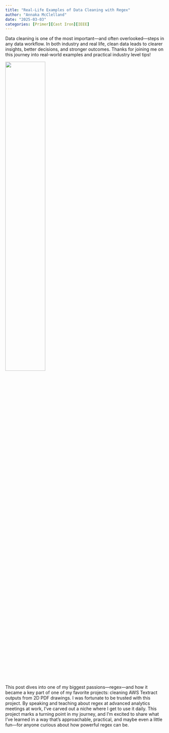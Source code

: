 ```yaml
---
title: "Real-Life Examples of Data Cleaning with Regex"
author: "Annaka McClelland"
date: "2025-03-03"
categories: [Primer][Cast Iron][IEEE]
---
```


Data cleaning is one of the most important—and often overlooked—steps in any data workflow. In both industry and real life, clean data leads to clearer insights, better decisions, and stronger outcomes. Thanks for joining me on this journey into real-world examples and practical industry level tips!

![](thumbnail.jpg){width=50%}

This post dives into one of my biggest passions—regex—and how it became a key part of one of my favorite projects: cleaning AWS Textract outputs from 2D PDF drawings. I was fortunate to be trusted with this project. By speaking and teaching about regex at advanced analytics meetings at work, I’ve carved out a niche where I get to use it daily. This project marks a turning point in my journey, and I’m excited to share what I’ve learned in a way that’s approachable, practical, and maybe even a little fun—for anyone curious about how powerful regex can be.

